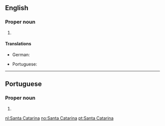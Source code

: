 ==English==
{{wikipedia}}

===Proper noun===
{{en-proper noun|head=[[Santa]] [[Catarina]]}}

# {{place:Brazil/state|en|capital=Florianópolis|region=South Region}}

====Translations====
{{trans-top|state in southern Brazil}}
* German: {{t|de|Santa Catarina|n}}
{{trans-mid}}
* Portuguese: {{t+|pt|Santa Catarina|f}}
{{trans-bottom}}

----

==Portuguese==

===Proper noun===
{{pt-proper noun|m}}

# {{place:Brazil/state|pt|capital=Florianópolis|region=South Region}}

[[nl:Santa Catarina]]
[[no:Santa Catarina]]
[[pt:Santa Catarina]]